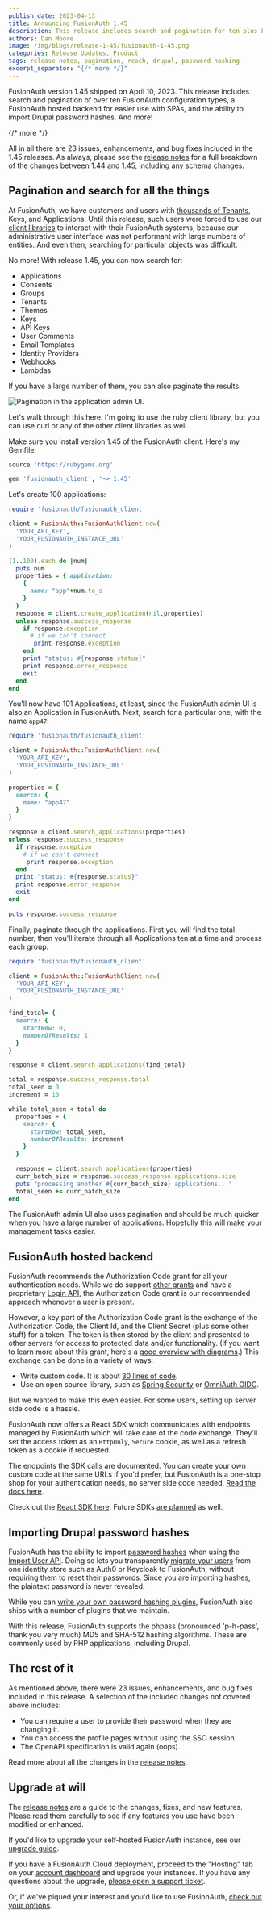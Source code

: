 ```yaml
---
publish_date: 2023-04-13 
title: Announcing FusionAuth 1.45
description: This release includes search and pagination for ten plus FusionAuth configuration types, a FusionAuth hosted backend for easier use with SPAs, and the ability to import Drupal password hashes.
authors: Dan Moore
image: /img/blogs/release-1-45/fusionauth-1-45.png
categories: Release Updates, Product
tags: release notes, pagination, reach, drupal, password hashing
excerpt_separator: "{/* more */}"
---
```


FusionAuth version 1.45 shipped on April 10, 2023. This release includes search and pagination of over ten FusionAuth configuration types, a FusionAuth hosted backend for easier use with SPAs, and the ability to import Drupal password hashes. And more!

{/* more */}

All in all there are 23 issues, enhancements, and bug fixes included in the 1.45 releases. As always, please see the [release notes](/docs/release-notes/#version-1-45-0) for a full breakdown of the changes between 1.44 and 1.45, including any schema changes.

## Pagination and search for all the things

At FusionAuth, we have customers and users with [thousands of Tenants](/blog/2021/03/29/seegno-thousands-tenants), Keys, and Applications. Until this release, such users were forced to use our [client libraries](/docs/sdks/) to interact with their FusionAuth systems, because our administrative user interface was not performant with large numbers of entities. And even then, searching for particular objects was difficult.

No more! With release 1.45, you can now search for:

* Applications
* Consents
* Groups
* Tenants
* Themes
* Keys
* API Keys
* User Comments
* Email Templates
* Identity Providers
* Webhooks
* Lambdas

If you have a large number of them, you can also paginate the results. 

![Pagination in the application admin UI.](/img/blogs/release-1-45/paginate.png)

Let's walk through this here. I'm going to use the ruby client library, but you can use curl or any of the other client libraries as well.

Make sure you install version 1.45 of the FusionAuth client. Here's my Gemfile:

```ruby
source 'https://rubygems.org'

gem 'fusionauth_client', '~> 1.45'
```

Let's create 100 applications:

```ruby
require 'fusionauth/fusionauth_client'

client = FusionAuth::FusionAuthClient.new(
  'YOUR_API_KEY',
  'YOUR_FUSIONAUTH_INSTANCE_URL'
)

(1..100).each do |num|
  puts num
  properties = { application: 
    {
      name: "app"+num.to_s
    }
  }
  response = client.create_application(nil,properties)
  unless response.success_response
    if response.exception
      # if we can't connect
       print response.exception
    end
    print "status: #{response.status}"
    print response.error_response
    exit
  end
end
```

You'll now have 101 Applications, at least, since the FusionAuth admin UI is also an Application in FusionAuth. Next, search for a particular one, with the name `app47`:

```ruby
require 'fusionauth/fusionauth_client'

client = FusionAuth::FusionAuthClient.new(
  'YOUR_API_KEY',
  'YOUR_FUSIONAUTH_INSTANCE_URL'
)

properties = { 
  search: {
    name: "app47"
  }
}

response = client.search_applications(properties)
unless response.success_response
  if response.exception
    # if we can't connect
     print response.exception
  end
  print "status: #{response.status}"
  print response.error_response
  exit
end

puts response.success_response
```

Finally, paginate through the applications. First you will find the total number, then you'll iterate through all Applications ten at a time and process each group.

```ruby
require 'fusionauth/fusionauth_client'

client = FusionAuth::FusionAuthClient.new(
  'YOUR_API_KEY',
  'YOUR_FUSIONAUTH_INSTANCE_URL'
)

find_total= { 
  search: {
    startRow: 0,
    numberOfResults: 1
  }
}

response = client.search_applications(find_total)

total = response.success_response.total
total_seen = 0
increment = 10

while total_seen < total do
  properties = { 
    search: {
      startRow: total_seen,
      numberOfResults: increment
    }
  }

  response = client.search_applications(properties)
  curr_batch_size = response.success_response.applications.size
  puts "processing another #{curr_batch_size} applications..."
  total_seen += curr_batch_size 
end
```

The FusionAuth admin UI also uses pagination and should be much quicker when you have a large number of applications. Hopefully this will make your management tasks easier.

## FusionAuth hosted backend

FusionAuth recommends the Authorization Code grant for all your authentication needs. While we do support [other grants](/docs/lifecycle/authenticate-users/oauth/) and have a proprietary [Login API](/docs/apis/login), the Authorization Code grant is our recommended approach whenever a user is present.

However, a key part of the Authorization Code grant is the exchange of the Authorization Code, the Client Id, and the Client Secret (plus some other stuff) for a token. The token is then stored by the client and presented to other servers for access to protected data and/or functionality. (If you want to learn more about this grant, here's a [good overview with diagrams](/articles/oauth/oauth-token-storage).) This exchange can be done in a variety of ways:

* Write custom code. It is about [30 lines of code](https://github.com/FusionAuth/fusionauth-example-5-minute-guide/blob/main/routes/index.js#L52).
* Use an open source library, such as [Spring Security](https://docs.spring.io/spring-security/reference/servlet/oauth2/client/authorization-grants.html) or [OmniAuth OIDC](https://github.com/omniauth/omniauth_openid_connect).

But we wanted to make this even easier. For some users, setting up server side code is a hassle.

FusionAuth now offers a React SDK which communicates with endpoints managed by FusionAuth which will take care of the code exchange. They'll set the access token as an `HttpOnly`, `Secure` cookie, as well as a refresh token as a cookie if requested.

The endpoints the SDK calls are documented. You can create your own custom code at the same URLs if you'd prefer, but FusionAuth is a one-stop shop for your authentication needs, no server side code needed. [Read the docs here](/docs/apis/hosted-backend).

Check out the [React SDK here](https://github.com/FusionAuth/fusionauth-react-sdk/). Future SDKs [are planned](https://github.com/FusionAuth/fusionauth-issues/issues/2078) as well.

## Importing Drupal password hashes

FusionAuth has the ability to import [password hashes](/docs/reference/password-hashes) when using the [Import User API](/docs/apis/users#import-users). Doing so lets you transparently [migrate your users](/docs/lifecycle/migrate-users/) from one identity store such as Auth0 or Keycloak to FusionAuth, without requiring them to reset their passwords. Since you are importing hashes, the plaintext password is never revealed.

While you can [write your own password hashing plugins](/docs/extend/code/password-hashes/), FusionAuth also ships with a number of plugins that we maintain.

With this release, FusionAuth supports the phpass (pronounced 'p-h-pass', thank you very much) MD5 and SHA-512 hashing algorithms. These are commonly used by PHP applications, including Drupal.

## The rest of it

As mentioned above, there were 23 issues, enhancements, and bug fixes included in this release. A selection of the included changes not covered above includes:

* You can require a user to provide their password when they are changing it.
* You can access the profile pages without using the SSO session.
* The OpenAPI specification is valid again (oops).

Read more about all the changes in the [release notes](/docs/release-notes/#version-1-45-0).

## Upgrade at will

The [release notes](/docs/release-notes/#version-1-45-0) are a guide to the changes, fixes, and new features. Please read them carefully to see if any features you use have been modified or enhanced.

If you'd like to upgrade your self-hosted FusionAuth instance, see our [upgrade guide](/docs/operate/deploy/upgrade). 

If you have a FusionAuth Cloud deployment, proceed to the "Hosting" tab on your <a href="https://account.fusionauth.io/account/deployment/" target="_blank">account dashboard</a> and upgrade your instances. If you have any questions about the upgrade, <a href="https://account.fusionauth.io/account/support/" target="_blank">please open a support ticket</a>.

Or, if we've piqued your interest and you'd like to use FusionAuth, [check out your options](/pricing).
